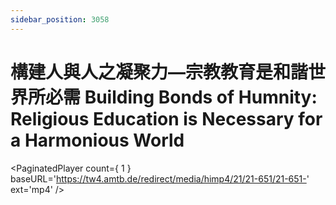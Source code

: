```yaml
---
sidebar_position: 3058
---
```



# 構建人與人之凝聚力—宗教教育是和諧世界所必需 Building Bonds of Humnity: Religious Education is Necessary for a Harmonious World

<PaginatedPlayer count={ 1 } baseURL='https://tw4.amtb.de/redirect/media/himp4/21/21-651/21-651-' ext='mp4' />
